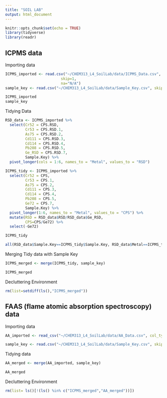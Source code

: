 ```yaml
---
title: "SOIL LAB"
output: html_document
---
```


```r
knitr::opts_chunk$set(echo = TRUE)
library(tidyverse)
library(readr)
```

## ICPMS data

Importing data
```r

ICPMS_imported <- read.csv("~/CHEM313_L4_SoilLab/data/ICPMS_Data.csv",
                         skip=1,
                         na="N/A")
sample_key <- read.csv("~/CHEM313_L4_SoilLab/data/Sample_Key.csv", skip=0)

ICPMS_imported
sample_key

```


Tidying Data
```r

RSD_data <- ICPMS_imported %>% 
  select(Cr52 = CPS.RSD,
         Cr53 = CPS.RSD.1,
         As75 = CPS.RSD.2,
         Cd111 = CPS.RSD.3,
         Cd114 = CPS.RSD.4,
         Pb208 = CPS.RSD.5,
         Ge_RSD = CPS.RSD.7,
         Sample.Key) %>% 
  pivot_longer(cols = 1:6, names_to = "Metal", values_to = "RSD")

ICPMS_tidy <- ICPMS_imported %>% 
  select(Cr52 = CPS,
         Cr53 = CPS.1,
         As75 = CPS.2,
         Cd111 = CPS.3,
         Cd114 = CPS.4,
         Pb208 = CPS.5,
         Ge72 = CPS.7,
         Sample.Key) %>%
  pivot_longer(1:6, names_to = "Metal", values_to = "CPS") %>%
  mutate(RSD = RSD_data$RSD/RSD_data$Ge_RSD,
         CPS=CPS/Ge72) %>%
  select(-Ge72)

ICPMS_tidy

all(RSD_data$Sample.Key==ICPMS_tidy$Sample.Key, RSD_data$Metal==ICPMS_tidy$Metal)
```

Merging Tidy data with Sample Key
```r
ICPMS_merged <- merge(ICPMS_tidy, sample_key)

ICPMS_merged
```

Decluttering Environment
```r
rm(list=setdiff(ls(),"ICPMS_merged"))
```


## FAAS (flame atomic absorption spectroscopy) data

Importing data
```r
AA_imported <- read_csv("~/CHEM313_L4_SoilLab/data/AA_Data.csv", col_types = cols(`%RSD` = col_number()), skip = 4, na = "N/A") %>% rename(Sample.Key = "Sample Key")

sample_key <- read.csv("~/CHEM313_L4_SoilLab/data/Sample_Key.csv", skip=0)
```

Tidying data
```r
AA_merged <- merge(AA_imported, sample_key)

AA_merged
```

Decluttering Environment
```r
rm(list= ls()[!(ls() %in% c("ICPMS_merged","AA_merged"))])
```


